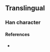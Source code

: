 {{character info/new}}
==Translingual==

===Han character===
{{Han char|rn=86|rad=火|as=08|sn=12|four=|canj=FBTV|ids=⿰火罔}}

====References====
* {{Han ref|kx=0675.191|dkj=19148|dj=|hdz=32209.101|uh=7139|ud=28985|bh=|bd=}}